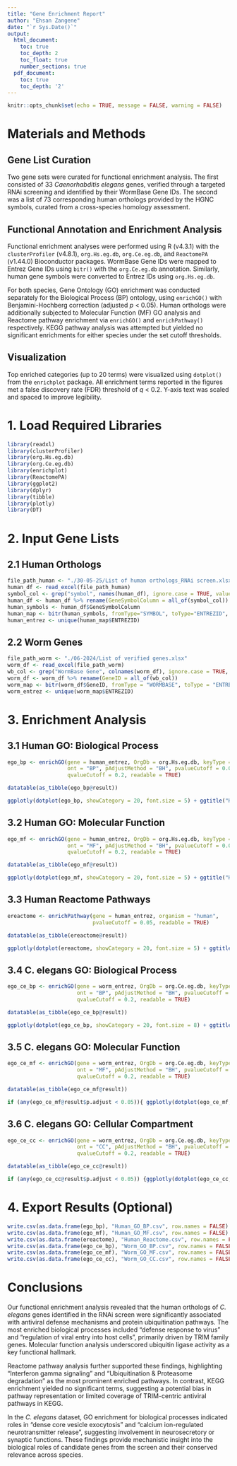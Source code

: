 ```yaml
---
title: "Gene Enrichment Report"
author: "Ehsan Zangene"
date: "`r Sys.Date()`"
output:
  html_document:
    toc: true
    toc_depth: 2
    toc_float: true
    number_sections: true
  pdf_document:
    toc: true
    toc_depth: '2'
---
```


```r
knitr::opts_chunk$set(echo = TRUE, message = FALSE, warning = FALSE)
```

# Materials and Methods

## Gene List Curation  
Two gene sets were curated for functional enrichment analysis. The first consisted of 33 *Caenorhabditis elegans* genes, verified through a targeted RNAi screening and identified by their WormBase Gene IDs. The second was a list of 73 corresponding human orthologs provided by the HGNC symbols, curated from a cross-species homology assessment.

## Functional Annotation and Enrichment Analysis  
Functional enrichment analyses were performed using R (v4.3.1) with the `clusterProfiler` (v4.8.1), `org.Hs.eg.db`, `org.Ce.eg.db`, and `ReactomePA` (v1.44.0) Bioconductor packages. WormBase Gene IDs were mapped to Entrez Gene IDs using `bitr()` with the `org.Ce.eg.db` annotation. Similarly, human gene symbols were converted to Entrez IDs using `org.Hs.eg.db`.

For both species, Gene Ontology (GO) enrichment was conducted separately for the Biological Process (BP) ontology, using `enrichGO()` with Benjamini-Hochberg correction (adjusted *p* < 0.05). Human orthologs were additionally subjected to Molecular Function (MF) GO analysis and Reactome pathway enrichment via `enrichGO()` and `enrichPathway()` respectively. KEGG pathway analysis was attempted but yielded no significant enrichments for either species under the set cutoff thresholds.

## Visualization  
Top enriched categories (up to 20 terms) were visualized using `dotplot()` from the `enrichplot` package. All enrichment terms reported in the figures met a false discovery rate (FDR) threshold of *q* < 0.2. Y-axis text was scaled and spaced to improve legibility.

# 1. Load Required Libraries

```r
library(readxl)
library(clusterProfiler)
library(org.Hs.eg.db)
library(org.Ce.eg.db)
library(enrichplot)
library(ReactomePA)
library(ggplot2)
library(dplyr)
library(tibble)
library(plotly)
library(DT)
```

# 2. Input Gene Lists

## 2.1 Human Orthologs

```r
file_path_human <- "./30-05-25/List of human orthologs_RNAi screen.xlsx"
human_df <- read_excel(file_path_human)
symbol_col <- grep("symbol", names(human_df), ignore.case = TRUE, value = TRUE)
human_df <- human_df %>% rename(GeneSymbolColumn = all_of(symbol_col))
human_symbols <- human_df$GeneSymbolColumn
human_map <- bitr(human_symbols, fromType="SYMBOL", toType="ENTREZID", OrgDb=org.Hs.eg.db)
human_entrez <- unique(human_map$ENTREZID)
```

## 2.2 Worm Genes

```r
file_path_worm <- "./06-2024/List of verified genes.xlsx"
worm_df <- read_excel(file_path_worm)
wb_col <- grep("WormBase Gene", colnames(worm_df), ignore.case = TRUE, value = TRUE)
worm_df <- worm_df %>% rename(GeneID = all_of(wb_col))
worm_map <- bitr(worm_df$GeneID, fromType = "WORMBASE", toType = "ENTREZID", OrgDb = org.Ce.eg.db)
worm_entrez <- unique(worm_map$ENTREZID)
```

# 3. Enrichment Analysis

## 3.1 Human GO: Biological Process

```r
ego_bp <- enrichGO(gene = human_entrez, OrgDb = org.Hs.eg.db, keyType = "ENTREZID",
                   ont = "BP", pAdjustMethod = "BH", pvalueCutoff = 0.05,
                   qvalueCutoff = 0.2, readable = TRUE)

datatable(as_tibble(ego_bp@result))

ggplotly(dotplot(ego_bp, showCategory = 20, font.size = 5) + ggtitle("Human GO Enrichment (Biological Process)"))
```

## 3.2 Human GO: Molecular Function

```r
ego_mf <- enrichGO(gene = human_entrez, OrgDb = org.Hs.eg.db, keyType = "ENTREZID",
                   ont = "MF", pAdjustMethod = "BH", pvalueCutoff = 0.05,
                   qvalueCutoff = 0.2, readable = TRUE)

datatable(as_tibble(ego_mf@result))

ggplotly(dotplot(ego_mf, showCategory = 20, font.size = 5) + ggtitle("Human GO Enrichment (Molecular Function)"))
```

## 3.3 Human Reactome Pathways

```r
ereactome <- enrichPathway(gene = human_entrez, organism = "human",
                           pvalueCutoff = 0.05, readable = TRUE)

datatable(as_tibble(ereactome@result))

ggplotly(dotplot(ereactome, showCategory = 20, font.size = 5) + ggtitle("Reactome Pathway Enrichment"))
```

## 3.4 C. elegans GO: Biological Process

```r
ego_ce_bp <- enrichGO(gene = worm_entrez, OrgDb = org.Ce.eg.db, keyType = "ENTREZID",
                      ont = "BP", pAdjustMethod = "BH", pvalueCutoff = 0.05,
                      qvalueCutoff = 0.2, readable = TRUE)

datatable(as_tibble(ego_ce_bp@result))

ggplotly(dotplot(ego_ce_bp, showCategory = 20, font.size = 8) + ggtitle("C. elegans GO Enrichment (Biological Process)"))
```

## 3.5 C. elegans GO: Molecular Function

```r
ego_ce_mf <- enrichGO(gene = worm_entrez, OrgDb = org.Ce.eg.db, keyType = "ENTREZID",
                      ont = "MF", pAdjustMethod = "BH", pvalueCutoff = 0.05,
                      qvalueCutoff = 0.2, readable = TRUE)

datatable(as_tibble(ego_ce_mf@result))

if (any(ego_ce_mf@result$p.adjust < 0.05)){ ggplotly(dotplot(ego_ce_mf, showCategory = 20, font.size = 8) + ggtitle("C. elegans GO Enrichment Molecular Funciton)")) }
```

## 3.6 C. elegans GO: Cellular Compartment

```r
ego_ce_cc <- enrichGO(gene = worm_entrez, OrgDb = org.Ce.eg.db, keyType = "ENTREZID",
                      ont = "CC", pAdjustMethod = "BH", pvalueCutoff = 0.05,
                      qvalueCutoff = 0.2, readable = TRUE)

datatable(as_tibble(ego_ce_cc@result))

if (any(ego_ce_cc@result$p.adjust < 0.05)) {ggplotly(dotplot(ego_ce_cc, showCategory = 20, font.size = 8) + ggtitle("C. elegans GO Enrichment (Cellular Compartment)"))}
```

# 4. Export Results (Optional)

```r
write.csv(as.data.frame(ego_bp), "Human_GO_BP.csv", row.names = FALSE)
write.csv(as.data.frame(ego_mf), "Human_GO_MF.csv", row.names = FALSE)
write.csv(as.data.frame(ereactome), "Human_Reactome.csv", row.names = FALSE)
write.csv(as.data.frame(ego_ce_bp), "Worm_GO_BP.csv", row.names = FALSE)
write.csv(as.data.frame(ego_ce_mf), "Worm_GO_MF.csv", row.names = FALSE)
write.csv(as.data.frame(ego_ce_cc), "Worm_GO_CC.csv", row.names = FALSE)
```

# Conclusions

Our functional enrichment analysis revealed that the human orthologs of *C. elegans* genes identified in the RNAi screen were significantly associated with antiviral defense mechanisms and protein ubiquitination pathways. The most enriched biological processes included "defense response to virus" and "regulation of viral entry into host cells", primarily driven by TRIM family genes. Molecular function analysis underscored ubiquitin ligase activity as a key functional hallmark.

Reactome pathway analysis further supported these findings, highlighting "Interferon gamma signaling" and "Ubiquitination & Proteasome degradation" as the most prominent enriched pathways. In contrast, KEGG enrichment yielded no significant terms, suggesting a potential bias in pathway representation or limited coverage of TRIM-centric antiviral pathways in KEGG.

In the *C. elegans* dataset, GO enrichment for biological processes indicated roles in "dense core vesicle exocytosis" and "calcium ion-regulated neurotransmitter release", suggesting involvement in neurosecretory or synaptic functions. These findings provide mechanistic insight into the biological roles of candidate genes from the screen and their conserved relevance across species.
